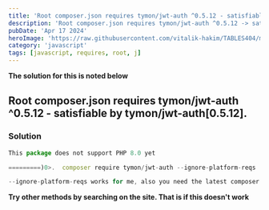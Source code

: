 ---
title: 'Root composer.json requires tymon/jwt-auth ^0.5.12 - satisfiable by tymon/jwt-auth[0.5.12].'
description: 'Root composer.json requires tymon/jwt-auth ^0.5.12 -> satisfiable by tymon/jwt-auth[0.5.12].'
pubDate: 'Apr 17 2024'
heroImage: 'https://raw.githubusercontent.com/vitalik-hakim/TABLES404/main/error_b/JavaScript.png'
category: 'javascript'
tags: [javascript, requires, root, j]
---

**The solution for this is noted below**

## Root composer.json requires tymon/jwt-auth ^0.5.12 - satisfiable by tymon/jwt-auth[0.5.12].

### Solution

```javascript
This package does not support PHP 8.0 yet

=========)0>.  composer require tymon/jwt-auth --ignore-platform-reqs

--ignore-platform-reqs works for me, also you need the latest composer.
```
**Try other methods by searching on the site. That is if this doesn't work**
